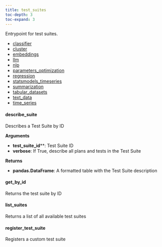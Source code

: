```yaml
---
title: test_suites
toc-depth: 3
toc-expand: 3
---
```


Entrypoint for test suites.








- [classifier](test_suites/classifier.qmd)
- [cluster](test_suites/cluster.qmd)
- [embeddings](test_suites/embeddings.qmd)
- [llm](test_suites/llm.qmd)
- [nlp](test_suites/nlp.qmd)
- [parameters_optimization](test_suites/parameters_optimization.qmd)
- [regression](test_suites/regression.qmd)
- [statsmodels_timeseries](test_suites/statsmodels_timeseries.qmd)
- [summarization](test_suites/summarization.qmd)
- [tabular_datasets](test_suites/tabular_datasets.qmd)
- [text_data](test_suites/text_data.qmd)
- [time_series](test_suites/time_series.qmd)

                                 
#### describe_suite

Describes a Test Suite by ID

**Arguments**

- **test_suite_id****: Test Suite ID
- **verbose**: If True, describe all plans and tests in the Test Suite

**Returns**

- **pandas.DataFrame**: A formatted table with the Test Suite description




 
#### get_by_id

Returns the test suite by ID




 
#### list_suites

Returns a list of all available test suites




 
#### register_test_suite

Registers a custom test suite




 